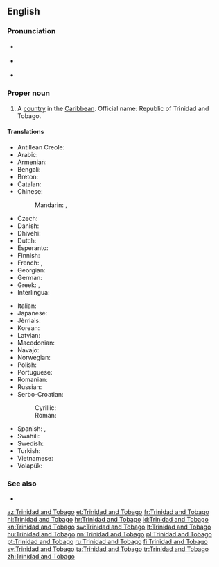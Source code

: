 ==English==

{{wikipedia}}

===Pronunciation===
* {{a|UK}} {{IPA|/ˌtɹɪn.ɪ.dæd ænd təʊˈbeɪ.ɡəʊ/|/ˌtɹɪn.ə.dæd ænd təˈbeɪ.ɡəʊ/|lang=en}}
* {{a|US}} {{IPA|/ˌtɹɪn.ɪ.dæd ænd toʊˈbeɪ.ɡoʊ/|/ˌtɹɪn.ə.dæd ænd təˈbeɪ.ɡoʊ/|lang=en}}
* {{audio|en-us-Trinidad and Tobago.ogg|Audio (US)|lang=en}}

===Proper noun===
{{en-proper noun|head=[[Trinidad]] [[and]] [[Tobago]]}}

# A [[country]] in the [[Caribbean]]. Official name: Republic of Trinidad and Tobago.

====Translations====
{{trans-top|country}}
* Antillean Creole: {{t|gcf|Trinidad ek Tobago}}
* Arabic: {{t|ar|ترينيداد وتوباغو|tr=Trinidād wa-Tubāghu|sc=Arab}}
* Armenian: {{t|hy|Տրինիդադ և Տոբագո|sc=Armn}}
* Bengali: {{t|bn|ত্রিনিদাদ ও টোবাগো|sc=Beng}}
* Breton: {{t|br|Trinidad ha Tobago}}
* Catalan: {{t+|ca|Trinitat i Tobago|f}}
* Chinese:
*: Mandarin: {{t|cmn|特立尼達和多巴哥|sc=Hani}}, {{t+|cmn|特立尼达和多巴哥|tr=Tèlìnídá hé Duōbāgē|sc=Hani}}
* Czech: {{t+|cs|Trinidad a Tobago}}
* Danish: {{t|da|Trinidad og Tobago}}
* Dhivehi: {{t-needed|dv}}
* Dutch: {{t+|nl|Trinidad en Tobago}}
* Esperanto: {{t|eo|Trinidado kaj Tobago}}
* Finnish: {{t+|fi|Trinidad ja Tobago}}
* French: {{t+|fr|Trinité-et-Tobago}}, {{t|fr|Trinidad-et-Tobago}}
* Georgian: {{t|ka|ტრინიდადი და ტობაგო|sc=Geor}}
* German: {{t+|de|Trinidad und Tobago}}
* Greek: {{t|el|Τρινιδάδ και Τομπάγκο|n|sc=Grek}}, {{t+|el|Τρινιντάντ και Τομπάγκο|n|sc=Grek}}
* Interlingua: {{t|ia|Trinidad e Tobago}}
{{trans-mid}}
* Italian: {{t|it|Trinidad e Tobago|m}}
* Japanese: {{t|ja|トリニダード・トバゴ|tr=Torinidādo-Tobago}}
* Jèrriais: {{t|roa-jer|Trinidad et Tobago}}
* Korean: {{t+|ko|트리니다드 토바고|tr=Teurinidadeu Tobago|sc=Hang}}
* Latvian: {{t-needed|lv}}
* Macedonian: {{t|mk|Тринидад и Тобаго|m|tr=Trínidad i Tobágo|sc=Cyrl}}
* Navajo: {{t|nv|Trinidad dóó Tobago}}
* Norwegian: {{t|no|Trinidad og Tobago}}
* Polish: {{t+|pl|Trynidad i Tobago}}
* Portuguese: {{t+|pt|Trindade e Tobago}}
* Romanian: {{t|ro|Trinidad și Tobago}}
* Russian: {{t|ru|Тринидад и Тобаго|f|n|tr=Trinidád i Tobágo|sc=Cyrl}}
* Serbo-Croatian:
*: Cyrillic: {{t|sh|Тринидад и Тобаго|sc=Cyrl}}
*: Roman: {{t|sh|Trinidad i Tobago}}
* Spanish: {{t+|es|Trinidad y Tobago}}, {{t+|es|Trinidad y Tabago}}
* Swahili: {{t|sw|Trinidadi na Tobago}}
* Swedish: {{t+|sv|Trinidad och Tobago}}
* Turkish: {{t+|tr|Trinidad ve Tobago}}
* Vietnamese: {{t|vi|Trinidad và Tobago}}
* Volapük: {{t-needed|vo}}
{{trans-bottom}}

===See also===
* {{list:countries of North America/en}}

[[az:Trinidad and Tobago]]
[[et:Trinidad and Tobago]]
[[fr:Trinidad and Tobago]]
[[hi:Trinidad and Tobago]]
[[hr:Trinidad and Tobago]]
[[id:Trinidad and Tobago]]
[[kn:Trinidad and Tobago]]
[[sw:Trinidad and Tobago]]
[[lt:Trinidad and Tobago]]
[[hu:Trinidad and Tobago]]
[[nn:Trinidad and Tobago]]
[[pl:Trinidad and Tobago]]
[[pt:Trinidad and Tobago]]
[[ru:Trinidad and Tobago]]
[[fi:Trinidad and Tobago]]
[[sv:Trinidad and Tobago]]
[[ta:Trinidad and Tobago]]
[[tr:Trinidad and Tobago]]
[[zh:Trinidad and Tobago]]